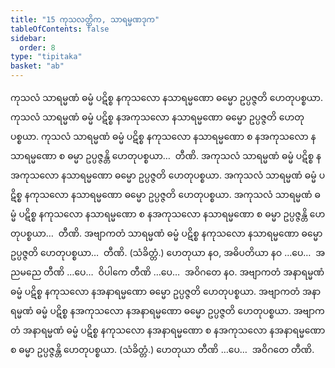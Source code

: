 ```yaml
---
title: "15 ကုသလတ္တိက, သာရမ္မဏဒုက"
tableOfContents: false
sidebar:
  order: 8
type: "tipitaka"
basket: "ab"
---
```



<DynamicBreadcrumb />

<Division number="31">

<Paragraph number="75">
ကုသလံ သာရမ္မဏံ ဓမ္မံ ပဋိစ္စ နကုသလော နသာရမ္မဏော ဓမ္မော ဥပ္ပဇ္ဇတိ ဟေတုပစ္စယာ. ကုသလံ သာရမ္မဏံ ဓမ္မံ ပဋိစ္စ နအကုသလော နသာရမ္မဏော ဓမ္မော ဥပ္ပဇ္ဇတိ ဟေတုပစ္စယာ. ကုသလံ သာရမ္မဏံ ဓမ္မံ ပဋိစ္စ နကုသလော နသာရမ္မဏော စ နအကုသလော နသာရမ္မဏော စ ဓမ္မာ ဥပ္ပဇ္ဇန္တိ ဟေတုပစ္စယာ…  တီဏိ.
</Paragraph>

<Paragraph number="76">
အကုသလံ သာရမ္မဏံ ဓမ္မံ ပဋိစ္စ နအကုသလော နသာရမ္မဏော ဓမ္မော ဥပ္ပဇ္ဇတိ ဟေတုပစ္စယာ. အကုသလံ သာရမ္မဏံ ဓမ္မံ ပဋိစ္စ နကုသလော နသာရမ္မဏော ဓမ္မော ဥပ္ပဇ္ဇတိ ဟေတုပစ္စယာ. အကုသလံ သာရမ္မဏံ ဓမ္မံ ပဋိစ္စ နကုသလော နသာရမ္မဏော စ နအကုသလော နသာရမ္မဏော စ ဓမ္မာ ဥပ္ပဇ္ဇန္တိ ဟေတုပစ္စယာ…  တီဏိ.
</Paragraph>

<Paragraph number="77">
အဗျာကတံ သာရမ္မဏံ ဓမ္မံ ပဋိစ္စ နကုသလော နသာရမ္မဏော ဓမ္မော ဥပ္ပဇ္ဇတိ ဟေတုပစ္စယာ…  တီဏိ. (သံခိတ္တံ.)
</Paragraph>

<Paragraph number="78">
ဟေတုယာ နဝ, အဓိပတိယာ နဝ …ပေ…  အညမညေ တီဏိ …ပေ…  ဝိပါကေ တီဏိ …ပေ…  အဝိဂတေ နဝ.
</Paragraph>

</Division>
<Division number="32">

<Paragraph number="79">
အဗျာကတံ အနာရမ္မဏံ ဓမ္မံ ပဋိစ္စ နကုသလော နအနာရမ္မဏော ဓမ္မော ဥပ္ပဇ္ဇတိ ဟေတုပစ္စယာ. အဗျာကတံ အနာရမ္မဏံ ဓမ္မံ ပဋိစ္စ နအကုသလော နအနာရမ္မဏော ဓမ္မော ဥပ္ပဇ္ဇတိ ဟေတုပစ္စယာ. အဗျာကတံ အနာရမ္မဏံ ဓမ္မံ ပဋိစ္စ နကုသလော နအနာရမ္မဏော စ နအကုသလော နအနာရမ္မဏော စ ဓမ္မာ ဥပ္ပဇ္ဇန္တိ ဟေတုပစ္စယာ. (သံခိတ္တံ.)
</Paragraph>

<Paragraph number="80">
ဟေတုယာ တီဏိ …ပေ…  အဝိဂတေ တီဏိ.
</Paragraph>
</Division>